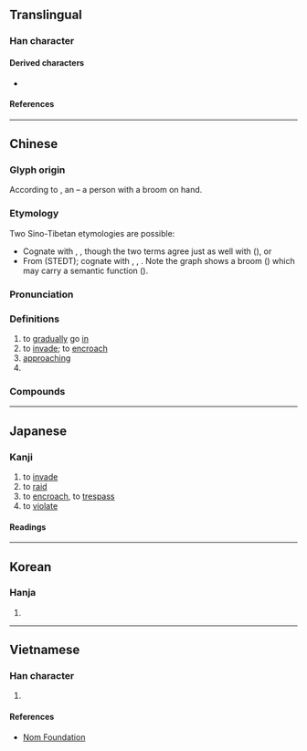 {{character info}}
==Translingual==

===Han character===
{{Han char|rn=9|rad=人|as=07|sn=9|four=27247|canj=OSME|ids=⿰亻𠬶}}

====Derived characters====
*{{l|mul|[[𠸬]], [[寑]], [[葠]], [[䈜]], [[𩮕]], [[蘉]], [[𨃏]], [[𣷽]], [[𦺭]], [[𣋨]], [[𭁾]], [[𩤨]], [[𱆷]]}}

====References====
{{Han ref|kx=0103.190|dkj=00646|dj=0218.300|hdz=10166.120|uh=4FB5}}

----

==Chinese==
{{zh-forms|alt=㑴,𢔀}}

===Glyph origin===
{{Han etym}}
According to ''{{w|Shuowen Jiezi|Shuowen}}'', an {{Han compound|人|帚|又|t1=person|t2=broom|t3=hand|ls=ic|nocap=1}} – a person with a broom on hand.

===Etymology===
Two Sino-Tibetan etymologies are possible:
* Cognate with {{cog|bo|སྟིམ་པ||to enter; to penetrate}}, {{cog|bo|ཐིམ་པ||to dissolve; to disappear; absorbed}}, though the two terms agree just as well with {{och-l|浸}} ({{zh-ref|Schuessler, 2007}}), or
* From {{inh|zh|sit-pro|*syim||sweep}} (STEDT); cognate with {{cog|nun|śim||to sweep}}, {{cog|mhx|śam||to sweep}}, {{cog|my|သိမ်း||to gather in; to take possession of}}. Note the graph {{lang|zh|侵}} shows a broom ({{zh-l|*帚}}) which may carry a semantic function ({{zh-ref|Schuessler, 2007}}).

===Pronunciation===
{{zh-pron
|m=qīn
|m-s=
|c=cam1
|c-t=
|g=
|h=pfs=chhîm
|j=
|mb=
|md=chĭng
|mn=chhim
|mn-t=cim1
|w=
|x=
|mc=y
|oc=y
|cat=
}}{{attn|cdo|An Alphabetic Dictionary of the Chinese Language in the Foochow Dialect p85: cĭng}}

===Definitions===
{{zh-hanzi}}

# to [[gradually]] go [[in]]
# to [[invade]]; to [[encroach]]
# [[approaching]]
# {{surname|zh}}

===Compounds===
{{zh-der|侵犯|侵略|侵害|入侵|侵入|侵佔|侵蝕|侵襲|侵略者|侵奪|侵蝕基準|侵掠|侵瀆|侵事|侵蝕循環|性侵犯|侵用|侵官|侵噬|侵蝕作用|侵剝百端|侵陵|侵肌透骨|侵傍|侵擾|侵略主義|侵蝕平原|大舉入侵|侵削|侵越|侵占罪|大侵|廝侵|侵凌|幕侵天|侵晨|侵暴|侵早|侵徹力|冷語侵人|侵曉|互不侵犯|侵哄|匈奴入侵|侵星|侵侮|侵權行為|侵吞|侵漁|侵淫|侵尋|侵占|侵牟|百毒不侵|略地侵城|死臨侵}}

----

==Japanese==

===Kanji===
{{ja-kanji|grade=c|rs=人07}}

# to [[invade]]
# to [[raid]]
# to [[encroach]], to [[trespass]]
# to [[violate]]

====Readings====
{{ja-readings
|goon=しん<しむ
|kanon=しん<しむ
|kun=おか-す
}}

----

==Korean==

===Hanja===
{{ko-hanja|침}}

# {{rfdef|ko|sort=人07}}

----

==Vietnamese==

===Han character===
{{vi-readings|reading=[[xâm]], [[xăm]], [[xơm]]|rs=人07}}

# {{rfdef|vi}}

====References====
* [http://nomfoundation.org/common/nom_details.php?codepoint=4fb5 Nom Foundation]